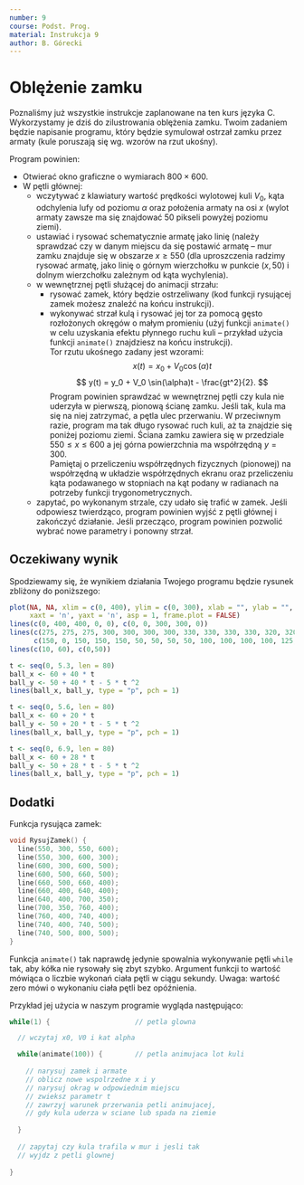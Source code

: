 ```yaml
---
number: 9
course: Podst. Prog.
material: Instrukcja 9
author: B. Górecki
---
```


# Oblężenie zamku
Poznaliśmy już wszystkie instrukcje zaplanowane na ten kurs języka C.
Wykorzystamy je dziś do zilustrowania oblężenia zamku.
Twoim zadaniem będzie napisanie programu, który będzie symulował ostrzał zamku przez armaty (kule poruszają się wg. wzorów na rzut ukośny).

Program powinien:

- Otwierać okno graficzne o wymiarach $800 \times 600$.
- W pętli głównej:
    - wczytywać z klawiatury wartość prędkości wylotowej kuli $V_0$, kąta odchylenia lufy od poziomu $\alpha$ oraz położenia armaty na osi $x$ (wylot armaty zawsze ma się znajdować $50$ pikseli powyżej poziomu ziemi).
    - ustawiać i rysować schematycznie armatę jako linię (należy sprawdzać czy w danym miejscu da się postawić armatę -- mur zamku znajduje się w obszarze $x \geq 550$ (dla uproszczenia radzimy rysować armatę, jako linię o górnym wierzchołku w punkcie $(x, 50)$ i dolnym wierzchołku zależnym od kąta wychylenia).
    - w wewnętrznej pętli służącej do animacji strzału:
        - rysować zamek, który będzie ostrzeliwany (kod funkcji rysującej zamek możesz znaleźć na końcu instrukcji).
        - wykonywać strzał kulą i rysować jej tor za pomocą gęsto rozłożonych okręgów o małym promieniu (użyj funkcji `animate()` w celu uzyskania efektu płynnego ruchu kuli -- przykład użycia funkcji `animate()` znajdziesz na końcu instrukcji).  
        Tor rzutu ukośnego zadany jest wzorami:
$$
x(t) = x_0 + V_0 \cos(\alpha)t
$$
$$
y(t) = y_0 + V_0 \sin(\alpha)t - \frac{gt^2}{2}.
$$
Program powinien sprawdzać w wewnętrznej pętli czy kula nie uderzyła w pierwszą, pionową ścianę zamku.
Jeśli tak, kula ma się na niej zatrzymać, a pętla ulec przerwaniu.
W przeciwnym razie, program ma tak długo rysować ruch kuli, aż ta znajdzie się poniżej poziomu ziemi.
Ściana zamku zawiera się w przedziale $550 \leq x \leq 600$ a jej górna powierzchnia ma współrzędną $y = 300$.  
Pamiętaj o przeliczeniu współrzędnych fizycznych (pionowej) na współrzędną w układzie współrzędnych ekranu oraz przeliczeniu kąta podawanego w stopniach na kąt podany w radianach na potrzeby funkcji trygonometrycznych.
    - zapytać, po wykonanym strzale, czy udało się trafić w zamek.
    Jeśli odpowiesz twierdząco, program powinien wyjść z pętli głównej i zakończyć działanie.
    Jeśli przecząco, program powinien pozwolić wybrać nowe parametry i ponowny strzał.

## Oczekiwany wynik
Spodziewamy się, że wynikiem działania Twojego programu będzie rysunek zbliżony do poniższego:

```r
plot(NA, NA, xlim = c(0, 400), ylim = c(0, 300), xlab = "", ylab = "",
     xaxt = 'n', yaxt = 'n', asp = 1, frame.plot = FALSE)
lines(c(0, 400, 400, 0, 0), c(0, 0, 300, 300, 0))
lines(c(275, 275, 275, 300, 300, 300, 300, 330, 330, 330, 330, 320, 320, 350, 350, 380, 380, 370, 370, 370, 370, 400),
      c(150, 0, 150, 150, 150, 50, 50, 50, 50, 100, 100, 100, 100, 125, 125, 100, 100, 100, 100, 50, 50, 50))
lines(c(10, 60), c(0,50))

t <- seq(0, 5.3, len = 80)
ball_x <- 60 + 40 * t
ball_y <- 50 + 40 * t - 5 * t ^2
lines(ball_x, ball_y, type = "p", pch = 1)

t <- seq(0, 5.6, len = 80)
ball_x <- 60 + 20 * t
ball_y <- 50 + 20 * t - 5 * t ^2
lines(ball_x, ball_y, type = "p", pch = 1)

t <- seq(0, 6.9, len = 80)
ball_x <- 60 + 28 * t
ball_y <- 50 + 28 * t - 5 * t ^2
lines(ball_x, ball_y, type = "p", pch = 1)
```

## Dodatki
Funkcja rysująca zamek:
```c++
void RysujZamek() {
  line(550, 300, 550, 600);
  line(550, 300, 600, 300);
  line(600, 300, 600, 500);
  line(600, 500, 660, 500);
  line(660, 500, 660, 400);
  line(660, 400, 640, 400);
  line(640, 400, 700, 350);
  line(700, 350, 760, 400);
  line(760, 400, 740, 400);
  line(740, 400, 740, 500);
  line(740, 500, 800, 500);
}
```

Funkcja `animate()` tak naprawdę jedynie spowalnia wykonywanie pętli `while` tak, aby kółka nie rysowały się zbyt szybko.
Argument funkcji to wartość mówiąca o liczbie wykonań ciała pętli w ciągu sekundy.
Uwaga: wartość zero mówi o wykonaniu ciała pętli bez opóźnienia.

Przykład jej użycia w naszym programie wygląda następująco:
```c++
while(1) {                     // petla glowna

  // wczytaj x0, V0 i kat alpha

  while(animate(100)) {        // petla animujaca lot kuli
  
    // narysuj zamek i armate
    // oblicz nowe wspolrzedne x i y
    // narysuj okrag w odpowiednim miejscu
    // zwieksz parametr t
    // zawrzyj warunek przerwania petli animujacej,
    // gdy kula uderza w sciane lub spada na ziemie
  
  }
  
  // zapytaj czy kula trafila w mur i jesli tak
  // wyjdz z petli glownej
  
}
```
